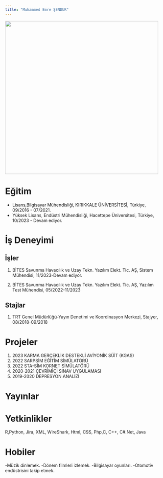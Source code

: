 ```yaml
---
title: "Muhammed Emre ŞENDUR"
---
```


![](images/Muhammed_Emre_SENDUR.jpeg){fig-align="center" width="500"}

# Eğitim

-   Lisans,Bilgisayar Mühendisliği, KIRIKKALE ÜNİVERSİTESİ, Türkiye, 09/2016 - 07/2021.
-   Yüksek Lisans, Endüstri Mühendisliği, Hacettepe Üniversitesi, Türkiye, 10/2023 - Devam ediyor.

# İş Deneyimi

## İşler

1.  BİTES Savunma Havacılık ve Uzay Tekn. Yazılım Elekt. Tic. AŞ, Sistem Mühendisi, 11/2023-Devam ediyor.

2.  BİTES Savunma Havacılık ve Uzay Tekn. Yazılım Elekt. Tic. AŞ, Yazılım Test Mühendisi, 05/2022-11/2023

## Stajlar

1.  TRT Genel Müdürlüğü-Yayın Denetimi ve Koordinasyon Merkezi, Stajyer, 08/2018-09/2018

# Projeler

1.  2023 KARMA GERÇEKLİK DESTEKLİ AVİYONİK SÜİT (KGAS)
2.  2022 SARPSİM EĞİTİM SİMÜLATÖRÜ
3.  2022 STA-SİM KORNET SİMÜLATÖRÜ
4.  2020-2021 ÇEVRİMİÇİ SINAV UYGULAMASI
5.  2019-2020 DEPRESYON ANALİZİ

# Yayınlar

# Yetkinlikler

R,Python, Jira, XML, WireShark, Html, CSS, Php,C, C++, C#.Net, Java

# Hobiler

-Müzik dinlemek. -Dönem filmleri izlemek. -Bilgisayar oyunları. -Otomotiv endüstrisini takip etmek.
